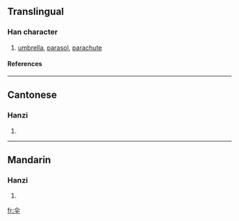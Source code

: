 {{see|傘}}

==Translingual==
===Han character===
{{Han char|rn=9|rad=人|as=04|sn=6|four=|canj=人火十 (OFJ)}}
# [[umbrella]], [[parasol]], [[parachute]]
====References====
{{Han ref|kx=0096.121|hdz=10117.100|uh=4F1E|ud=20254}}
----
==Cantonese==
===Hanzi===
{{yue-hanzi|jyut=|y=saan3}}
# {{defn|Cantonese}}
----
==Mandarin==
===Hanzi===
{{cmn-hanzi|tra=傘|pin=[[sǎn]] ([[san3]]), [[zhuàn]] ([[zhuan4]])|wg=san<sup>3</sup>, chuan<sup>4</sup>}}
# {{defn|Mandarin}}




[[fr:伞]]